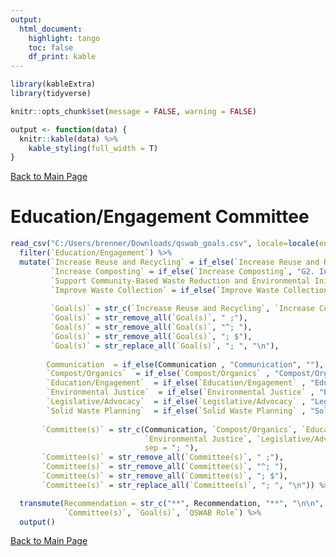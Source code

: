 ```yaml
---
output: 
  html_document:
    highlight: tango
    toc: false
    df_print: kable
---
```


```r
library(kableExtra)
library(tidyverse)

knitr::opts_chunk$set(message = FALSE, warning = FALSE)

output <- function(data) {
  knitr::kable(data) %>% 
    kable_styling(full_width = T)
}
```

[Back to Main Page](index.html)

# Education/Engagement Committee 

```r
read_csv("C:/Users/brenner/Downloads/qswab_goals.csv", locale=locale(encoding = "windows-1252")) %>% 
  filter(`Education/Engagement`) %>% 
  mutate(`Increase Reuse and Recycling` = if_else(`Increase Reuse and Recycling`, "G1. Increase Reuse and Recycling", ""),
         `Increase Composting` = if_else(`Increase Composting`, "G2. Increase Composting", ""),
         `Support Community-Based Waste Reduction and Environmental Initiatives` = if_else(`Support Community-Based Waste Reduction and Environmental Initiatives`,"G3. Support Community-Based Waste Reduction and Environmental Initiatives", ""),
         `Improve Waste Collection` = if_else(`Improve Waste Collection`, "G4. Improve Waste Collection", ""),
         
         `Goal(s)` = str_c(`Increase Reuse and Recycling`, `Increase Composting`, `Support Community-Based Waste Reduction and Environmental Initiatives`, `Improve Waste Collection`, sep = "; "),
         `Goal(s)` = str_remove_all(`Goal(s)`, " ;"), 
         `Goal(s)` = str_remove_all(`Goal(s)`, "^; "),
         `Goal(s)` = str_remove_all(`Goal(s)`, "; $"),
         `Goal(s)` = str_replace_all(`Goal(s)`, "; ", "\n"),
         
        Communication  = if_else(Communication , "Communication", ""),
        `Compost/Organics`  = if_else(`Compost/Organics` , "Compost/Organics", ""),
        `Education/Engagement`  = if_else(`Education/Engagement` , "Education/Engagement", ""),
        `Environmental Justice`  = if_else(`Environmental Justice` , "Environmental Justice", ""),
        `Legislative/Advocacy`  = if_else(`Legislative/Advocacy` , "Legislative/Advocacy", ""),
        `Solid Waste Planning`  = if_else(`Solid Waste Planning` , "Solid Waste Planning", ""),
        
       `Committee(s)` = str_c(Communication, `Compost/Organics`, `Education/Engagement`, 
                              `Environmental Justice`, `Legislative/Advocacy`,`Solid Waste Planning`,
                              sep = "; "), 
       `Committee(s)` = str_remove_all(`Committee(s)`, " ;"),
       `Committee(s)` = str_remove_all(`Committee(s)`, "^; "),
       `Committee(s)` = str_remove_all(`Committee(s)`, "; $"),
       `Committee(s)` = str_replace_all(`Committee(s)`, "; ", "\n")) %>% 

  transmute(Recommendation = str_c("**", Recommendation, "**", "\n\n", "*Short-Term Step*: ", `Short-Term Step`, "\n\n*Long-Term Step*: ", `Long-Term Step`),
            `Committee(s)`, `Goal(s)`, `QSWAB Role`) %>%
  output()
```

[Back to Main Page](index.html)
